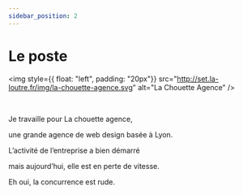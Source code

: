 ```yaml
---
sidebar_position: 2
---
```


# Le poste

<img style={{ float: "left", padding: "20px"}} src="http://set.la-loutre.fr/img/la-chouette-agence.svg" alt="La Chouette Agence" />

<br />

Je travaille pour La chouette agence,

une grande agence de web design basée à Lyon.

L’activité de l’entreprise a bien démarré

mais aujourd’hui, elle est en perte de vitesse.

Eh oui, la concurrence est rude.